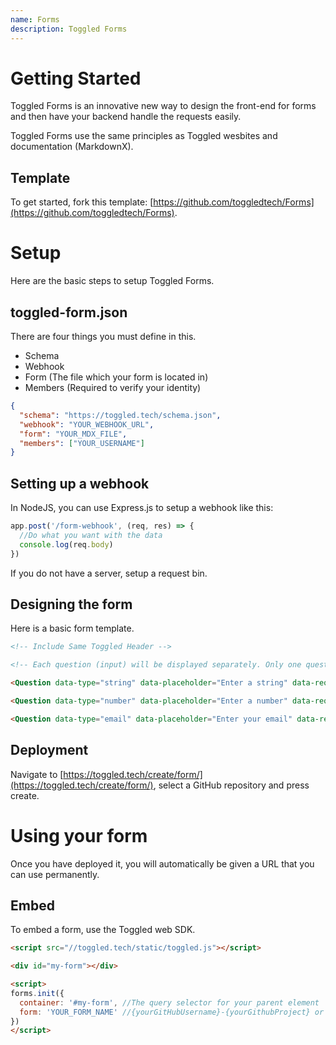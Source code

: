 ```yaml
---
name: Forms
description: Toggled Forms
---
```


# Getting Started

Toggled Forms is an innovative new way to design the front-end for forms and then have your backend handle the requests easily.

Toggled Forms use the same principles as Toggled wesbites and documentation (MarkdownX).

## Template

To get started, fork this template: [https://github.com/toggledtech/Forms](https://github.com/toggledtech/Forms).

# Setup

Here are the basic steps to setup Toggled Forms.

## toggled-form.json

There are four things you must define in this.

- Schema
- Webhook
- Form (The file which your form is located in)
- Members (Required to verify your identity)

```json
{
  "schema": "https://toggled.tech/schema.json",
  "webhook": "YOUR_WEBHOOK_URL",
  "form": "YOUR_MDX_FILE",
  "members": ["YOUR_USERNAME"] 
}
```

## Setting up a webhook

In NodeJS, you can use Express.js to setup a webhook like this:

```js
app.post('/form-webhook', (req, res) => {
  //Do what you want with the data
  console.log(req.body)
})
```

If you do not have a server, setup a request bin.

## Designing the form

Here is a basic form template.

```html
<!-- Include Same Toggled Header -->

<!-- Each question (input) will be displayed separately. Only one question will be on the page at a time. -->

<Question data-type="string" data-placeholder="Enter a string" data-required="true" data-label="Enter a String" id="1"></Question>

<Question data-type="number" data-placeholder="Enter a number" data-required="true" data-label="Enter a Number" id="2"></Question>

<Question data-type="email" data-placeholder="Enter your email" data-required="true" data-label="Enter your Email" id="3"></Question>
```

## Deployment

Navigate to [https://toggled.tech/create/form/](https://toggled.tech/create/form/), select a GitHub repository and press create.

# Using your form

Once you have deployed it, you will automatically be given a URL that you can use permanently.

## Embed

To embed a form, use the Toggled web SDK.

```html
<script src="//toggled.tech/static/toggled.js"></script>

<div id="my-form"></div>

<script>
forms.init({
  container: '#my-form', //The query selector for your parent element
  form: 'YOUR_FORM_NAME' //{yourGitHubUsername}-{yourGithubProject} or the name that displays after site in the URL. /site/**toggledtech-Forms**/
})
</script>
```
